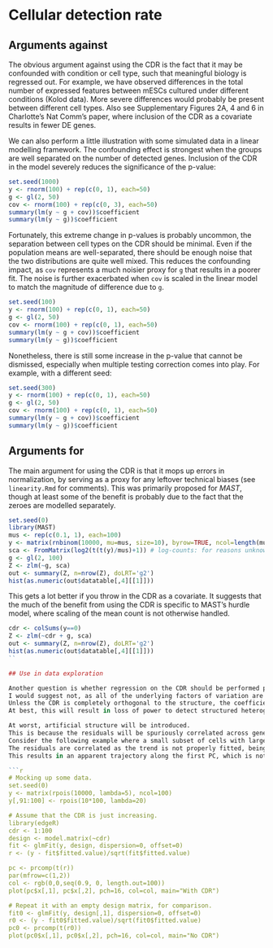 # Cellular detection rate

## Arguments against

The obvious argument against using the CDR is the fact that it may be confounded with condition or cell type, such that meaningful biology is regressed out.
For example, we have observed differences in the total number of expressed features between mESCs cultured under different conditions (Kolod data).
More severe differences would probably be present between different cell types.
Also see Supplementary Figures 2A, 4 and 6 in Charlotte's Nat Comm's paper, where inclusion of the CDR as a covariate results in fewer DE genes.

We can also perform a little illustration with some simulated data in a linear modelling framework.
The confounding effect is strongest when the groups are well separated on the number of detected genes.
Inclusion of the CDR in the model severely reduces the significance of the p-value:

```r
set.seed(1000)
y <- rnorm(100) + rep(c(0, 1), each=50)
g <- gl(2, 50)
cov <- rnorm(100) + rep(c(0, 3), each=50)
summary(lm(y ~ g + cov))$coefficient
summary(lm(y ~ g))$coefficient
```

Fortunately, this extreme change in p-values is probably uncommon, the separation between cell types on the CDR should be minimal.
Even if the population means are well-separated, there should be enough noise that the two distributions are quite well mixed.
This reduces the confounding impact, as `cov` represents a much noisier proxy for `g` that results in a poorer fit.
The noise is further exacerbated when `cov` is scaled in the linear model to match the magnitude of difference due to `g`.

```r
set.seed(100)
y <- rnorm(100) + rep(c(0, 1), each=50)
g <- gl(2, 50)
cov <- rnorm(100) + rep(c(0, 1), each=50)
summary(lm(y ~ g + cov))$coefficient
summary(lm(y ~ g))$coefficient
```

Nonetheless, there is still some increase in the p-value that cannot be dismissed, especially when multiple testing correction comes into play.
For example, with a different seed:

```r
set.seed(300)
y <- rnorm(100) + rep(c(0, 1), each=50)
g <- gl(2, 50) 
cov <- rnorm(100) + rep(c(0, 1), each=50)
summary(lm(y ~ g + cov))$coefficient
summary(lm(y ~ g))$coefficient
```

## Arguments for

The main argument for using the CDR is that it mops up errors in normalization, by serving as a proxy for any leftover technical biases (see `linearity.Rmd` for comments).
This was primarily proposed for _MAST_, though at least some of the benefit is probably due to the fact that the zeroes are modelled separately.

```r
set.seed(0)
library(MAST)
mus <- rep(c(0.1, 1), each=100)
y <- matrix(rnbinom(10000, mu=mus, size=10), byrow=TRUE, ncol=length(mus))
sca <- FromMatrix(log2(t(t(y)/mus)+1)) # log-counts: for reasons unknown to me, log-CPMs don't work.
g <- gl(2, 100)
Z <- zlm(~g, sca)
out <- summary(Z, n=nrow(Z), doLRT='g2')
hist(as.numeric(out$datatable[,4][[1]]))
```

This gets a lot better if you throw in the CDR as a covariate.
It suggests that the much of the benefit from using the CDR is specific to MAST's hurdle model, where scaling of the mean count is not otherwise handled.

```r
cdr <- colSums(y==0)
Z <- zlm(~cdr + g, sca)
out <- summary(Z, n=nrow(Z), doLRT='g2')
hist(as.numeric(out$datatable[,4][[1]]))
``

## Use in data exploration

Another question is whether regression on the CDR should be performed prior to data exploration, and the residuals used for PCA and clustering.
I would suggest not, as all of the underlying factors of variation are not fully known.
Unless the CDR is completely orthogonal to the structure, the coefficient for the former will absorb some of the latter.
At best, this will result in loss of power to detect structured heterogeneity.

At worst, artificial structure will be introduced. 
This is because the residuals will be spuriously correlated across genes when the model is consistently misspecified.
Consider the following example where a small subset of cells with large CDRs have upregulation for a few genes.
The residuals are correlated as the trend is not properly fitted, being dragged up by the subpopulation.
This results in an apparent trajectory along the first PC, which is not present if the CDR was not used.

```r
# Mocking up some data.
set.seed(0)
y <- matrix(rpois(10000, lambda=5), ncol=100)
y[,91:100] <- rpois(10*100, lambda=20)

# Assume that the CDR is just increasing.
library(edgeR)
cdr <- 1:100
design <- model.matrix(~cdr)
fit <- glmFit(y, design, dispersion=0, offset=0)
r <- (y - fit$fitted.value)/sqrt(fit$fitted.value)

pc <- prcomp(t(r))
par(mfrow=c(1,2))
col <- rgb(0,0,seq(0.9, 0, length.out=100))
plot(pc$x[,1], pc$x[,2], pch=16, col=col, main="With CDR")

# Repeat it with an empty design matrix, for comparison.
fit0 <- glmFit(y, design[,1], dispersion=0, offset=0)
r0 <- (y - fit0$fitted.value)/sqrt(fit0$fitted.value)
pc0 <- prcomp(t(r0))
plot(pc0$x[,1], pc0$x[,2], pch=16, col=col, main="No CDR")
```
